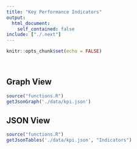 ---
title: "Key Performance Indicators"
output: 
  html_document:
    self_contained: false
include: ["./.next"]
---
```{r setup, include=FALSE}
knitr::opts_chunk$set(echo = FALSE)
```
</br>

## Graph View

```{r, results='asis'}
source("functions.R")
getJsonGraph('./data/kpi.json')
```

## JSON View

```{r, results='asis'}
source("functions.R")
getJsonTables('./data/kpi.json', "Indicators")
```
